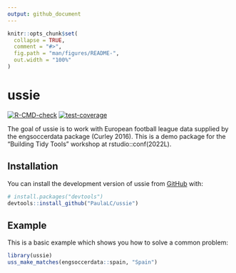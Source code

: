 ```yaml
---
output: github_document
---
```


<!-- README.md is generated from README.Rmd. Please edit that file -->

```r
knitr::opts_chunk$set(
  collapse = TRUE,
  comment = "#>",
  fig.path = "man/figures/README-",
  out.width = "100%"
)
```

# ussie

<!-- badges: start -->
[![R-CMD-check](https://github.com/PaulaLC/ussie/actions/workflows/R-CMD-check.yaml/badge.svg)](https://github.com/PaulaLC/ussie/actions/workflows/R-CMD-check.yaml)
[![test-coverage](https://github.com/PaulaLC/ussie/actions/workflows/test-coverage.yaml/badge.svg)](https://github.com/PaulaLC/ussie/actions/workflows/test-coverage.yaml)
<!-- badges: end -->

The goal of ussie is to work with European football 
league data supplied by the engsoccerdata package (Curley 2016). 
This is a demo package for the "Building Tidy Tools" workshop 
at rstudio::conf(2022L).

## Installation

You can install the development version of ussie from [GitHub](https://github.com/) with:

``` r
# install.packages("devtools")
devtools::install_github("PaulaLC/ussie")
```

## Example

This is a basic example which shows you how to solve a common problem:

```r
library(ussie)
uss_make_matches(engsoccerdata::spain, "Spain")
```
